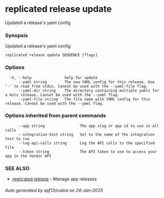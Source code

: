 # replicated release update

Updated a release's yaml config

### Synopsis

Updated a release's yaml config

```
replicated release update SEQUENCE [flags]
```

### Options

```
  -h, --help               help for update
      --yaml string        The new YAML config for this release. Use '-' to read from stdin. Cannot be used with the --yaml-file flag.
      --yaml-dir string    The directory containing multiple yamls for a Kots release. Cannot be used with the --yaml flag.
      --yaml-file string   The file name with YAML config for this release. Cannot be used with the --yaml flag.
```

### Options inherited from parent commands

```
      --app string                The app slug or app id to use in all calls
      --integration-test string   Set to the name of the integration test to run
      --log-api-calls string      Log the API calls to the specified file
      --token string              The API token to use to access your app in the Vendor API
```

### SEE ALSO

* [replicated release](replicated-cli-release)	 - Manage app releases

###### Auto generated by spf13/cobra on 24-Jan-2025

